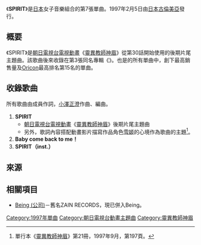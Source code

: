 {{refimprove|time=2017-01-28T17:34:51+00:00}}
{{Infobox Single
| Name           = SPIRIT
| Artist         = {{link-ja|PAMELAH|PAMELAH}}
| Album          = {{link-ja|SPIRIT (PAMELAH歌曲)|SPIRIT (PAMELAHのアルバム)|SPIRIT}}
| A-side         = 
| B-side         = Baby come back to me！
| Released       = 1997年2月5日
| Format         = [[單曲|單曲]]
| Recorded       = 
| Genre          = [[日本流行音樂|J-POP]]
| Length         = 10分46秒
| Label          = [[日本古倫美亞|日本古倫美亞]]/B-C
| Writer         = {{link-ja|水原由貴|水原由貴}}<br />[[小澤正澄|小澤正澄]]
| Producer       = BMF
| Certification  = 
| Chart position = * 週榜第15名（[[Oricon公信榜|Oricon]]）
* 上榜10次（Oricon）
| Last single    = {{link-ja|涙 (PAMELAH歌曲)|涙 (PAMELAHの曲)|涙}}<br />（1996年）
| This single    = '''SPIRIT'''<br />（1997年）
| Next single    = {{link-ja|いとしいキミ|いとしいキミ}}<br />（1997年）
| Misc           = 
}}
《'''SPIRIT'''》是[[日本|日本]]女子音樂組合{{link-ja|PAMELAH|PAMELAH}}的第7張單曲。1997年2月5日由[[日本古倫美亞|日本古倫美亞]]發行。

== 概要 ==
《SPIRIT》是[[朝日電視台|朝日電視台]][[電視動畫|電視動畫]]《[[靈異教師神眉|靈異教師神眉]]》從第30話開始使用的後期片尾主題曲。該歌曲後來收錄在第3張同名專輯《{{link-ja|SPIRIT (PAMELAH專輯)|SPIRIT (PAMELAHのアルバム)|SPIRIT}}》。也是{{link-ja|PAMELAH|PAMELAH}}的所有單曲中，創下最高銷售量及[[Oricon公信榜|Oricon]]最高排名第15名的單曲。

== 收錄歌曲 ==
所有歌曲由{{link-ja|PAMELAH|PAMELAH}}成員{{link-ja|水原由貴|水原由貴}}作詞，[[小澤正澄|小澤正澄]]作曲、編曲。
#'''SPIRIT'''　
#* [[朝日電視台|朝日電視台]][[電視動畫|電視動畫]]《[[靈異教師神眉|靈異教師神眉]]》後期片尾主題曲
#* 另外，歌詞內容搭配動畫影片描寫作品角色[[靈異教師神眉角色列表#妖怪與靈能力者|雪姬]]的心境作為歌曲的主題<ref>單行本《[[靈異教師神眉|靈異教師神眉]]》第21冊，1997年9月，第197頁。</ref>。
#'''Baby come back to me！'''
#'''SPIRIT（inst.）'''

== 來源 ==
{{reflist}}

== 相關項目 ==
* [[Being_(公司)|Being (公司)]]－舊名ZAIN RECORDS，現已併入Being。

{{靈異教師神眉}}
{{Single-stub}}

{{DEFAULTSORT:Spirit}}
[[Category:1997年單曲|Category:1997年單曲]]
[[Category:朝日電視台動畫主題曲|Category:朝日電視台動畫主題曲]]
[[Category:靈異教師神眉|Category:靈異教師神眉]]